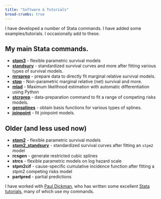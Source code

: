 ```yaml
---
title: "Software & Tutorials"
bread-crumbs: true
---
```


I have developed a number of Stata commands. I have added some examples/tutorials.
I occasionally add to these.

## My main Stata commands.

- [**stpm3**](software/stpm3.qmd) - flexible parametric survival models
- [**standsurv**](software/standsurv.qmd) - standardized survival curves and more after fitting various types of survival models.
- [**mrsprep**](software/mrsprep.qmd) - prepare data to directly fit marginal relative survival models.
- [**stpp**](software/stpp.qmd) - Non-parametric marginal relative (net) survival and more.
- [**mlad**](software/mlad.qmd) - Maximum likelIhood estimation with automatic differentiation using Python
- [**stcrprep**](software/stcrprep.qmd) - data-preparation command to fit a range of competing risks models.
- [**gensplines**](software/gensplines.qmd) - obtain basis functions for various types of splines.
- [**joinpoint**](software/joinpoint.qmd) - fit joinpoint models. 

## Older (and less used now)

- [**stpm2**](/software/stpm2.qmd) - flexible parametric survival models
- [**stpm2_standsurv**](/software/stpm2_standsurv.qmd) - standardized survival curves after fitting an `stpm2` model
- **rcsgen**  - generate restricted cubic splines
- **strcs** - flexible parametric models on log hazard scale
- **stpm2cif** - cause-specific cumulative incidence function after fitting a stpm2 competing risks model
- **partpred** - partial predictions


I have worked with [Paul Dickman](http://pauldickman.com/), who has written some excellent [Stata tutorials](http://pauldickman.com/software/stata/), many of which use my commands.
